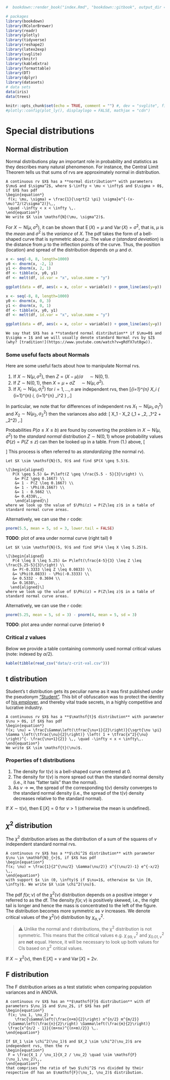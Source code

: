 ```r
#  bookdown::render_book("index.Rmd", "bookdown::gitbook", output_dir = "docs/")

# packages
library(bookdown)
library(RColorBrewer)
library(readr)
library(plotly)
library(tidyverse)
library(reshape2)
library(latex2exp)
library(svglite)
library(knitr)
library(kableExtra)
library(formattable)
library(DT)
library(dplyr)
library(datasets)
# data sets
data(iris)
data(trees)

knitr::opts_chunk$set(echo = TRUE, comment = "") #, dev = "svglite", fig.width=8
#plotly::config(plot_ly(), displaylogo = FALSE, mathjax = "cdn")
```

\newcommand{\Var}{\operatorname{Var}}
\newcommand{\E}{\operatorname{E}}
\newcommand{\se}{\mathsf{se}}

# Special distributions {#special-distributions}

## Normal distribution {#normal-distribution}

Normal distributions play an important role in probability and statistics as they describes many natural phenomenon. For instance, the Central Limit Theorem tells us that sums of rvs are approximately normal in distribution.  

```definition
A continuous rv $X$ has a **normal distribution** with parameters $\mu$ and $\sigma^2$, where $-\infty < \mu < \infty$ and $\sigma > 0$, if $X$ has pdf
\begin{equation*}
 f(x; \mu, \sigma) = \frac{1}{\sqrt{2 \pi} \sigma}e^{-(x-\mu)^2/(2\sigma^2)}\,, 
 \quad -\infty < x < \infty \,.
\end{equation*}
We write $X \sim \mathsf{N}(\mu, \sigma^2)$. 
```  

For $X\sim \mathsf{N}(\mu,\sigma^2)$, it can be shown that $\E(X) = \mu$ and $\Var(X) = \sigma^2$, that is, $\mu$ is the *mean* and $\sigma^2$ is the *variance* of $X$. The pdf takes the form of a bell-shaped curve that is symmetric about $\mu$. The value $\sigma$ (*standard deviation*) is the distance from $\mu$ to the inflection points of the curve. Thus, the position (location) and spread of the distribution depends on $\mu$ and $\sigma$.  

```r
x <- seq(-8, 8, length=1000)
y0 <- dnorm(x, -2, 1)
y1 <- dnorm(x, 2, 1)
df <- tibble(x, y0, y1)
df <- melt(df, id.var = "x", value.name = "y")

ggplot(data = df, aes(x = x, color = variable)) + geom_line(aes(y=y)) 
```  

```r
x <- seq(-8, 8, length=1000)
y0 <- dnorm(x, 0, 3)
y1 <- dnorm(x, 0, 1)
df <- tibble(x, y0, y1)
df <- melt(df, id.var = "x", value.name = "y")

ggplot(data = df, aes(x = x, color = variable)) + geom_line(aes(y=y)) 
```  

```definition
We say that $X$ has a **standard normal distribution** if $\mu=0$ and $\sigma = 1$ and we will usually denote standard Normal rvs by $Z$ (why? [tradition!](https://www.youtube.com/watch?v=gRdfX7ut8gw)).
```  

### Some useful facts about Normals {#facts-normals}

Here are some useful facts about how to manipulate Normal rvs.  

1. If $X \sim \mathsf{N}(\mu, \sigma^2),$ then $Z = (X - \mu) / \sigma \quad \sim \mathsf{N}(0,1).$ 
2. If $Z \sim \mathsf{N}(0, 1),$ then $X = \mu + \sigma Z \quad \sim \mathsf{N}(\mu, \sigma^2).$ 
3. If $X_i \sim \mathsf{N}(\mu_i, \sigma_i^2)$ for $i = 1, \dots, n$ are independent rvs, then 
\[\sum_{i=1}^{n} X_i \sim \mathsf{N} \left( \sum_{i=1}^{n} \mu_i, \sum_{i=1}^{n} \sigma_i^2 \right) \,.\]  

In particular, we note that for differences of independent rvs $X_1 \sim \mathsf{N}(\mu_1, \sigma_1^2)$ and $X_2 \sim \mathsf{N}(\mu_2, \sigma_2^2)$ then the variances also add:
\[ X_1 - X_2 \sim \mathsf{N}(\mu_1 + \mu_2, \sigma_1^2 + \sigma_2^2) \,.\]  

Probabilities $P(a \leq X \leq b)$ are found by converting the problem in $X \sim \mathsf{N}(\mu, \sigma^2)$ to the *standard normal* distribution $Z \sim \mathsf{N}(0, 1)$ whose probability values $\Phi(z) = P(Z\leq z)$ can then be looked up in a table. From (1.) above, 
\[\begin{aligned}
   P(a < X < b) &= P\left( \frac{a-\mu}{\sigma} < Z < \frac{b-\mu}{\sigma} \right) \\ 
    &= \Phi \left( \frac{b-\mu}{\sigma}\right) - \Phi\left(\frac{a-\mu}{\sigma}\right) \,.
   \end{aligned}\]
This process is often referred to as *standardizing* (the normal rv).  

```example
Let $X \sim \mathsf{N}(5, 9)$ and find $P(X \geq 5.5)$. 

\[\begin{aligned}
   P(X \geq 5.5) &= P\left(Z \geq \frac{5.5 - 5}{3}\right) \\
    &= P(Z \geq 0.1667) \\
    &= 1 - P(Z \leq 0.1667) \\
    &= 1 - \Phi(0.1667) \\
    &= 1 - 0.5662 \\
    &= 0.4338\,,
    \end{aligned}\]
where we look up the value of $\Phi(z) = P(Z\leq z)$ in a table of standard normal curve areas.
```  

Alternatively, we can use the `r` code:
```r
pnorm(5.5, mean = 5, sd = 3, lower.tail = FALSE) 
```  
**TODO**: plot of area under normal curve (right tail)  $\lozenge$


```example
Let $X \sim \mathsf{N}(5, 9)$ and find $P(4 \leq X \leq 5.25)$. 

\[\begin{aligned}
   P(4 \leq X \leq 5.25) &= P\left(\frac{4-5}{3} \leq Z \leq \frac{5.25-5}{3}\right) \\
   &= P(-0.3333 \leq Z \leq 0.0833) \\
   &= \Phi(0.0833) - \Phi(-0.3333) \\
   &= 0.5332 - 0.3694 \\
   &= 0.1638\,.
  \end{aligned}\]
where we look up the value of $\Phi(z) = P(Z\leq z)$ in a table of standard normal curve areas. 
```  

Alternatively, we can use the `r` code:
```r
pnorm(5.25, mean = 5, sd = 3) - pnorm(4, mean = 5, sd = 3) 
```  

**TODO**: plot area under normal curve (interior)  $\lozenge$

### Critical $z$ values

Below we provide a table containing commonly used normal critical values (note: indexed by $\alpha/2$).  

```r
kable(tibble(read_csv("data/z-crit-val.csv")))
```   

## $\mathsf{t}$ distribution {#t-distribution}

Student's $\mathsf{t}$ distribution gets its peculiar name as it was first published under the pseudonym  ["Student"](https://mathshistory.st-andrews.ac.uk/Biographies/Gosset/). This bit of obfuscation was to protect the identity of [his employer](https://www.wikiwand.com/en/Guinness_Brewery), and thereby vital trade secrets, in a highly competitive and lucrative industry.  

```definition
A continuous rv $X$ has a **$\mathsf{t}$ distribution** with parameter $\nu > 0$, if $X$ has pdf
\begin{equation*}
f(x; \nu) = \frac{\Gamma\left(\tfrac{\nu+1}{2}\right)}{\sqrt{\nu \pi} \Gamma \left(\tfrac{\nu}{2}\right)} \left( 1 + \tfrac{x^2}{\nu} \right)^{- \frac{\nu+1}{2}} \,, \quad -\infty < x < \infty\,.
\end{equation*}
We write $X \sim \mathsf{t}(\nu)$. 
```  

### Properties of $\mathsf{t}$ distributions {#facts-t}

1. The density for $\mathsf{t}(\nu)$ is a bell-shaped curve centered at $0$.
2. The density for $\mathsf{t}(\nu)$ is more spread out than the standard normal density (i.e., it has "fatter tails" than the normal).
3. As $\nu \to \infty$, the spread of the corresponding $\mathsf{t}(\nu)$ density converges to the standard normal density (i.e., the spread of the $\mathsf{t}(\nu)$ density decreases relative to the standard normal).  

If $X \sim \mathsf{t}(\nu)$, then $\E[X] = 0$ for $\nu > 1$ (otherwise the mean is undefined).  


## $\chi^2$ distribution {#chisq-distribution}

The $\chi^2$ distribution arises as the distribution of a sum of the squares of $\nu$ independent standard normal rvs.  

```definition
A continuous rv $X$ has a **$\chi^2$ distribution** with parameter $\nu \in \mathbf{N}_{>}$, if $X$ has pdf
\begin{equation*}
f(x; \nu) = \frac{1}{2^{\nu/2} \Gamma(\nu/2)} x^{(\nu/2)-1} e^{-x/2} \,, 
\end{equation*}
with support $x \in (0, \infty)$ if $\nu=1$, otherwise $x \in [0, \infty)$. We write $X \sim \chi^2(\nu)$. 
```  

The pdf $f(x; \nu)$ of the $\chi^2(\nu)$ distribution depends on a positive integer $\nu$ referred to as the df. The density $f(x;\nu)$ is positively skewed, i.e., the right tail is longer and hence the mass is concentrated to the left of the figure. The distribution becomes more symmetric as $\nu$ increases. We denote critical values of the $\chi^2(\nu)$ distribution by $\chi^2_{\alpha, \nu}$.  

>  ⚠️  Unlike the normal and $t$ distributions, the $\mathsf{\chi}^2$ distribution is not symmetric. This means that the critical values e.g. $\chi^2_{.99, \nu}$ and $\chi^2_{0.01,\nu}$ are **not** equal. Hence, it will be necessary to look up both values for CIs based on $\chi^2$ critical values.  

If $X \sim \chi^2(\nu)$, then $\E[X] = \nu$ and $\Var[X] = 2\nu$.  

## $\mathsf{F}$ distribution {#F-distribution}

The $\mathsf{F}$ distribution arises as a test statistic when comparing population variances and in ANOVA. 

```definition
A continuous rv $X$ has an **$\mathsf{F}$ distribution** with df parameters $\nu_1$ and $\nu_2$, if $X$ has pdf
\begin{equation*}
 f(x; \nu_1, \nu_2) = 
    \frac{\Gamma\left(\frac{n+m}{2}\right) n^{n/2} m^{m/2}}
 {\Gamma\left(\frac{n}{2}\right) \Gamma\left(\frac{m}{2}\right)} 
 \frac{x^{n/2 - 1}}{(m+nx)^{(n+m)/2}} \,.
\end{equation*}
```

```theorem
If $X_1 \sim \chi^2(\nu_1)$ and $X_2 \sim \chi^2(\nu_2)$ are independent rvs, then the rv 
\begin{equation*}
 F = \frac{X_1 / \nu_1}{X_2 / \nu_2} \quad \sim \mathsf{F}(\nu_1,\nu_2)\,,
\end{equation*}
that comprises the ratio of two $\chi^2$ rvs divided by their respective df has an $\mathsf{F}(\nu_1, \nu_2)$ distribution. 
```